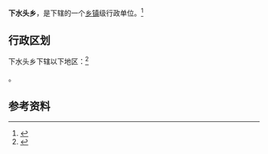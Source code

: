 {{中国乡级行政区|14/06/03/202/000}}

'''下水头乡'''，是{{PRC admin/fullname|14/06/03/202/000|3}}下辖的一个[[乡镇|乡镇]]级行政单位。<ref>{{PRC admin/ref sgc|{{PRC admin/parent|14/06/03/202/000}}}}</ref>

== 行政区划 ==

下水头乡下辖以下地区：<ref>{{PRC admin/ref sgc|14/06/03/202/000}}</ref>

{{PRC admin/children|14/06/03/202/000}}。

== 参考资料 ==

{{reflist}}

{{行政区划小作品}}
{{PRC admin/navcat|14/06/03/202/000}}